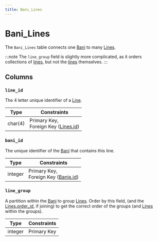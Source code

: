 ```yaml
---
title: Bani_Lines
---
```


# Bani_Lines

The `Bani_Lines` table connects one [Bani](/docs/database/schema/banis) to many [Lines](/docs/database/schema/lines).

:::note
The `line_group` field is slightly more complicated, as it orders collections of [lines](/docs/database/schema/lines), but not the [lines](/docs/database/schema/lines) themselves.
:::

## Columns

### `line_id`

The 4 letter unique identifier of a [Line](/docs/database/schema/lines).

| Type    | Constraints                                                                 |
| ------- | --------------------------------------------------------------------------- |
| char(4) | Primary Key, <br/> Foreign Key ([Lines.id](/docs/database/schema/lines#id)) |

### `bani_id`

The unique identifier of the [Bani](/docs/database/schema/banis) that contains this line.

| Type    | Constraints                                                                 |
| ------- | --------------------------------------------------------------------------- |
| integer | Primary Key, <br/> Foreign Key ([Banis.id](/docs/database/schema/banis#id)) |

### `line_group`

A partition within the [Bani](/docs/database/schema/banis) to group [Lines](/docs/database/schema/lines). Order by this field, (and the [Lines.order_id](/docs/database/schema/lines#order_id), if joining) to get the correct order of the groups (and [Lines](/docs/database/schema/lines) within the groups).

| Type    | Constraints |
| ------- | ----------- |
| integer | Primary Key |

